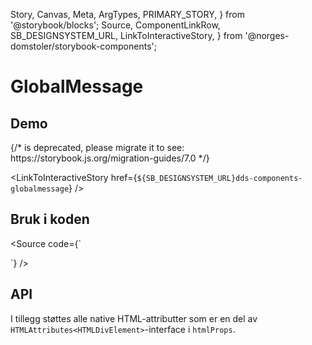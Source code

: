   Story,
  Canvas,
  Meta,
  ArgTypes,
  PRIMARY_STORY,
} from '@storybook/blocks';
  Source,
  ComponentLinkRow,
  SB_DESIGNSYSTEM_URL,
  LinkToInteractiveStory,
} from '@norges-domstoler/storybook-components';

<Meta of={GlobalMessageStories} />

# GlobalMessage

<ComponentLinkRow
  docsHref="https://design.domstol.no/987b33f71/p/99d09e-messages/b/164d4b"
  figmaHref="https://www.figma.com/file/ewqSDmkgqDQ5PyOsRp4V5b/?node-id=155%3A39"
  githubHref="https://github.com/domstolene/designsystem/tree/master/components/src/components/GlobalMessage"
/>

## Demo

<Canvas>
  {/* <Story id="dds-components-globalmessage--default" /> is deprecated, please migrate it to <Story of={referenceToStory} /> see: https://storybook.js.org/migration-guides/7.0 */}

  <Story id="dds-components-globalmessage--default" />
</Canvas>

<LinkToInteractiveStory
  href={`${SB_DESIGNSYSTEM_URL}dds-components-globalmessage`}
/>

## Bruk i koden

<Source
  code={`

<GlobalMessage message="Dette er en global melding" />
`} />

## API

<ArgTypes story={PRIMARY_STORY} />

I tillegg støttes alle native HTML-attributter som er en del av `HTMLAttributes<HTMLDivElement>`-interface i `htmlProps`.

